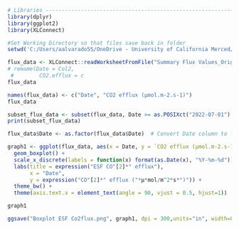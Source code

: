 ```{r}

# Libraries --------------------------------------------------------------------
library(dplyr)
library(ggplot2)
library(XLConnect)

```


```{r}
#Set Working Directory so that files save back in folder
setwd('C:/Users/aalvarado55/OneDrive - University of California Merced/00_Alvarado_ESF Junior Specialist/03_Data/03_CO2bie Flux/01_Calibrated_CO2bies/')
```


```{r}
flux_data <- XLConnect::readWorksheetFromFile("Summary Flux Values_Origional.xlsx", sheet = "Excluding Stat. Outliers", colTypes=c("Date","Date","numeric"))[-1,c(2,3)] #%>%
# remame(Date = Col2, 
 #        CO2.efflux = c
flux_data

names(flux_data) <- c("Date", "CO2 efflux (µmol.m-2.s-1)")
flux_data
```
```{r}
subset_flux_data <- subset(flux_data, Date >= as.POSIXct("2022-07-01") & Date <= as.POSIXct("2022-11-30"))
print(subset_flux_data)

flux_data$Date <- as.factor(flux_data$Date)  # Convert Date column to factor

graph1 <- ggplot(flux_data, aes(x = Date, y = `CO2 efflux (µmol.m-2.s-1)`)) + 
  geom_boxplot() +
  scale_x_discrete(labels = function(x) format(as.Date(x), "%Y-%m-%d")) +  # Format x-axis labels
  labs(title = expression("ESF CO"[2]*" efflux"),
       x = "Date",
       y = expression("CO"[2]*" efflux ("*µ*mol/m^2*s*")")) +
  theme_bw() +
  theme(axis.text.x = element_text(angle = 90, vjust = 0.5, hjust=1))  # Rotate x-axis labels vertically

graph1

ggsave("Boxplot ESF Co2flux.png", graph1, dpi = 300,units="in", width=8,height=5)

```
